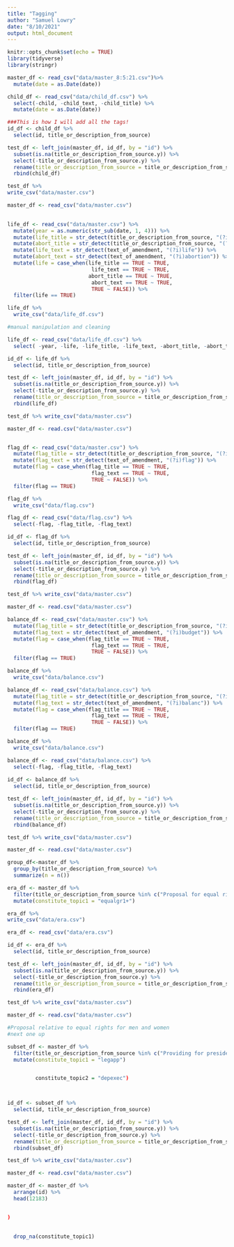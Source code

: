 ```yaml
---
title: "Tagging"
author: "Samuel Lowry"
date: "8/10/2021"
output: html_document
---
```


```r
knitr::opts_chunk$set(echo = TRUE)
library(tidyverse)
library(stringr)
```

```r
master_df <- read_csv("data/master_8:5:21.csv")%>% 
  mutate(date = as.Date(date))

child_df <- read_csv("data/child_df.csv") %>% 
  select(-child, -child_text, -child_title) %>% 
  mutate(date = as.Date(date))
```

```r

###This is how I will add all the tags!
id_df <- child_df %>% 
  select(id, title_or_description_from_source)

test_df <- left_join(master_df, id_df, by = "id") %>% 
  subset(is.na(title_or_description_from_source.y)) %>% 
  select(-title_or_description_from_source.y) %>% 
  rename(title_or_description_from_source = title_or_description_from_source.x) %>% 
  rbind(child_df)

test_df %>% 
write_csv("data/master.csv")

```

```r
master_df <- read_csv("data/master.csv")
  
```

```r
life_df <- read_csv("data/master.csv") %>% 
  mutate(year = as.numeric(str_sub(date, 1, 4))) %>% 
  mutate(life_title = str_detect(title_or_description_from_source, "(?i)life")) %>% 
  mutate(abort_title = str_detect(title_or_description_from_source, "(?i)abortion")) %>% 
  mutate(life_text = str_detect(text_of_amendment, "(?i)life")) %>%
  mutate(abort_text = str_detect(text_of_amendment, "(?i)abortion")) %>% 
  mutate(life = case_when(life_title == TRUE ~ TRUE,
                           life_text == TRUE ~ TRUE,
                          abort_title == TRUE ~ TRUE,
                           abort_text == TRUE ~ TRUE,
                           TRUE ~ FALSE)) %>% 
  filter(life == TRUE)

life_df %>% 
  write_csv("data/life_df.csv") 

#manual manipulation and cleaning

life_df <- read_csv("data/life_df.csv") %>% 
  select( -year, -life, -life_title, -life_text, -abort_title, -abort_text)

id_df <- life_df %>% 
  select(id, title_or_description_from_source)

test_df <- left_join(master_df, id_df, by = "id") %>% 
  subset(is.na(title_or_description_from_source.y)) %>% 
  select(-title_or_description_from_source.y) %>% 
  rename(title_or_description_from_source = title_or_description_from_source.x) %>% 
  rbind(life_df)

test_df %>% write_csv("data/master.csv")
```


```r
master_df <- read.csv("data/master.csv")


flag_df <- read_csv("data/master.csv") %>% 
  mutate(flag_title = str_detect(title_or_description_from_source, "(?i)flag")) %>% 
  mutate(flag_text = str_detect(text_of_amendment, "(?i)flag")) %>% 
  mutate(flag = case_when(flag_title == TRUE ~ TRUE,
                           flag_text == TRUE ~ TRUE,
                           TRUE ~ FALSE)) %>% 
  filter(flag == TRUE)

flag_df %>% 
  write_csv("data/flag.csv")

flag_df <- read_csv("data/flag.csv") %>% 
  select(-flag, -flag_title, -flag_text)

id_df <- flag_df %>% 
  select(id, title_or_description_from_source)

test_df <- left_join(master_df, id_df, by = "id") %>% 
  subset(is.na(title_or_description_from_source.y)) %>% 
  select(-title_or_description_from_source.y) %>% 
  rename(title_or_description_from_source = title_or_description_from_source.x) %>% 
  rbind(flag_df)

test_df %>% write_csv("data/master.csv")

master_df <- read.csv("data/master.csv")


```

```r
balance_df <- read_csv("data/master.csv") %>% 
  mutate(flag_title = str_detect(title_or_description_from_source, "(?i)budget")) %>% 
  mutate(flag_text = str_detect(text_of_amendment, "(?i)budget")) %>% 
  mutate(flag = case_when(flag_title == TRUE ~ TRUE,
                           flag_text == TRUE ~ TRUE,
                           TRUE ~ FALSE)) %>% 
  filter(flag == TRUE)

balance_df %>% 
  write_csv("data/balance.csv")

balance_df <- read_csv("data/balance.csv") %>% 
  mutate(flag_title = str_detect(title_or_description_from_source, "(?i)balanc")) %>% 
  mutate(flag_text = str_detect(text_of_amendment, "(?i)balanc")) %>% 
  mutate(flag = case_when(flag_title == TRUE ~ TRUE,
                           flag_text == TRUE ~ TRUE,
                           TRUE ~ FALSE)) %>% 
  filter(flag == TRUE)

balance_df %>% 
  write_csv("data/balance.csv")

balance_df <- read_csv("data/balance.csv") %>% 
  select(-flag, -flag_title, -flag_text)
  
id_df <- balance_df %>% 
  select(id, title_or_description_from_source)

test_df <- left_join(master_df, id_df, by = "id") %>% 
  subset(is.na(title_or_description_from_source.y)) %>% 
  select(-title_or_description_from_source.y) %>% 
  rename(title_or_description_from_source = title_or_description_from_source.x) %>% 
  rbind(balance_df)

test_df %>% write_csv("data/master.csv")

master_df <- read.csv("data/master.csv")

group_df<-master_df %>% 
  group_by(title_or_description_from_source) %>%
  summarize(n = n())

era_df <- master_df %>% 
  filter(title_or_description_from_source %in% c("Proposal for equal rights for men and women", "Relative to equal rights for men and women", "Proposal relative to equal rights for men and women")) %>% 
  mutate(constitute_topic1 = "equalgr1+")

era_df %>% 
write_csv("data/era.csv")

era_df <- read_csv("data/era.csv")


```

```r
id_df <- era_df %>% 
  select(id, title_or_description_from_source)

test_df <- left_join(master_df, id_df, by = "id") %>% 
  subset(is.na(title_or_description_from_source.y)) %>% 
  select(-title_or_description_from_source.y) %>% 
  rename(title_or_description_from_source = title_or_description_from_source.x) %>% 
  rbind(era_df)

test_df %>% write_csv("data/master.csv")

master_df <- read.csv("data/master.csv")
```


```r

#Proposal relative to equal rights for men and women
#next one up

subset_df <- master_df %>% 
  filter(title_or_description_from_source %in% c("Providing for presidential veto of separate items in appropriation bills", "Proposing an amendment to the Constitution of the United States allowing an item veto in appropriations bills.", "Proposing an amendment to the Constitution of the United States to authorize the line item veto.", "To permit veto of items in appropriation bills", "Item veto for appropriations bills", "Item veto or reduction of appropriations bills", "Veto items in appropriation bills", "Empowers the President to veto individual items in general appropriation bills")) %>%
  mutate(constitute_topic1 = "legapp")


         constitute_topic2 = "depexec")



id_df <- subset_df %>% 
  select(id, title_or_description_from_source)

test_df <- left_join(master_df, id_df, by = "id") %>% 
  subset(is.na(title_or_description_from_source.y)) %>% 
  select(-title_or_description_from_source.y) %>% 
  rename(title_or_description_from_source = title_or_description_from_source.x) %>% 
  rbind(subset_df)

test_df %>% write_csv("data/master.csv")

master_df <- read.csv("data/master.csv")

master_df <- master_df %>% 
  arrange(id) %>% 
  head(12183)


)
  
  
  drop_na(constitute_topic1)

```


